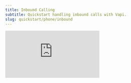 ```yaml
---
title: Inbound Calling
subtitle: Quickstart handling inbound calls with Vapi.
slug: quickstart/phone/inbound
---
```


<Frame>
  <div class="video-embed-wrapper">
    <iframe
      src="https://www.youtube.com/embed/e7q4p8Gg1Tg?si=ZvFumklEMubfbZi7"
      title='An embedded YouTube video titled "Quickstart: Inbound Calling"'
      frameborder="0"
      allow="fullscreen; accelerometer; autoplay; clipboard-write; encrypted-media; gyroscope; picture-in-picture; web-share"
      allowfullscreen
      referrerpolicy="strict-origin-when-cross-origin"
    />
  </div>
</Frame>

An inbound call is a phone call that comes **"in"** towards a phone number, & in our case, our AI assistant will be there to pick up the phone call.

There are **4 steps** we will cover to handle our first inbound phone call:

1. **Create an Assistant:** we will create an [assistant](/assistants) & instruct it on how to conduct the call
2. **Get a Phone Number:** we can either import existing numbers we own, or create a free one through Vapi
3. **Attach Our Assistant:** we will put our assistant behind the phone number to pick up calls
4. **Call the Number:** we can then call the number & talk to our assistant

## Vapi’s Pizzeria

We will be implementing a simple order-taking assistant that receives customer calls at a pizza shop called “Vapi’s Pizzeria”.

Vapi’s has 3 types of menu items: `pizza`, `side`s, & `drink`s. Customers will be ordering 1 of each.

<Frame caption="Customers will order 3 items: 1 pizza, 1 side, & 1 drink. The assistant will pick up the phone & take the customer's order.">
  <img src="../static/images/quickstart/vapis-pizzeria.png" />
</Frame>

## Assistant Setup

First we're going to set up our assistant in the dashboard. Once our assistant’s **transcriber**, **model**, & **voice** are set up, we can call it to place our order.

<Info>
  You can visit your dashboard by going to
  [dashboard.vapi.ai](https://dashboard.vapi.ai)
</Info>

<Markdown src="../snippets/quickstart/dashboard/assistant-setup-inbound.mdx" />

## Get a Phone Number

Now that we've configured how our assistant will behave, we want to figure out how to call it. We will need a phone number that we can make phone calls to.

<Markdown src="../snippets/quickstart/phone/get-a-phone-number.mdx" />

## Attach Your Assistant

Now that we have a configured assistant & a phone number, we will put our assistant behind the phone number to pick up incoming phone calls.

In the `Inbound` area of the phone number detail view, select your assistant in the dropdown under `Assistant`.

<Frame caption="Your assistant will now pick-up calls made to this phone number.">
  <img src="../static/images/quickstart/dashboard/inbound-assistant-set.png" />
</Frame>

## Call the Number

You can now make a phone call to the number. Your assistant will pick up the phone & manage the order-taking conversation. Happy ordering!

<Tip>
  Your assistant won't yet be able to hang-up the phone at the end of the call.
  We will learn more about configuring call end behaviour in later guides.
</Tip>
